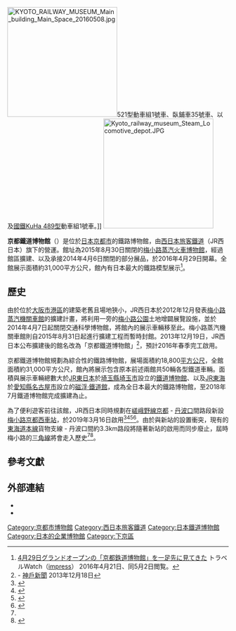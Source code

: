 {{Translating|[[:ja:京都鉄道博物館|:ja:京都鉄道博物館]]||tpercent=25.6|time=2017-02-17T18:44:27+00:00}}
{{Infobox museum
 |name = 京都鐵道博物館<br /><small>{{lang|ja|京都鉄道博物館}}</small>
 |logo =
 |logosize =
 |logo_caption =
 |image = KYOTO RAILWAY MUSEUM Entrance 20160321.JPG
 |imagesize = 250px
 |caption = 入口大廳
 |map_type = <!-- Template:Location map系列的模板地名，例如China-->
 |latitude =
 |longitude =
 |map_size = <!-- default 220-->
 |map_caption =
 |former_name = [[梅小路蒸汽火車博物館|梅小路蒸汽火車博物館]]
 |established = <!--成立日期-->
 |dissolved = <!--关闭日期-->
 |location = {{JPN}} 〒600-8835<br />[[京都府|京都府]][[京都市|京都市]][[下京區|下京區]]觀喜寺町
 |type = [[交通博物館|交通博物館]]
 |accreditation = <!--委派经营-->
 |collections = <!--藏品类别-->
 |collection_size = <!--馆藏规模-->
 |visitors = <!--参观人数-->
 |founder = <!--建立者-->
 |director = <!--馆长-->
 |president = <!--館长-->
 |curator = <!--策展人-->
 |owner = {{link-ja|交通文化振興財團|交通文化振興財団}}
 |publictransit    = <!--公共交通-->
 |website = {{URL|http://www.kyotorailwaymuseum.jp}}
}}
[[File:KYOTO_RAILWAY_MUSEUM_Main_building_Main_Space_20160508.jpg|250px]]521型動車組1號車、{{link-ja|日本國鐵583系電力動車組|国鉄583系電車|國鐵KuHaNe 581型}}臥鋪車35號車、以及[[日本國鐵485系電力動車組|國鐵KuHa 489型]]動車組1號車。]]
[[File:Kyoto_railway_museum_Steam_Locomotive_depot.JPG|250px]]

'''京都鐵道博物館'''（{{jp|j=京都鉄道博物館|hg=きょうとてつどうはくぶつかん|rm=Kyōto tetsudō hakubutsukan|lead=yes}}）是位於[[日本|日本]][[京都市|京都市]]的鐵路博物館，由[[西日本旅客鐵道|西日本旅客鐵道]]（JR西日本）旗下的{{link-ja|交通文化振興財團|交通文化振興財団}}營運。館址為2015年8月30日關閉的[[梅小路蒸汽火車博物館|梅小路蒸汽火車博物館]]，經過館區擴建、以及承接2014年4月6日關閉的{{link-ja|交通科學博物館|交通科学博物館}}部分展品，於2016年4月29日開幕。全館展示面積約31,000平方公尺，館內有日本最大的鐵路模型展示<ref>[http://travel.watch.impress.co.jp/docs/news/20160421_754272.html 4月29日グランドオープンの「京都鉄道博物館」を一足先に見てきた] {{Wayback|url=http://travel.watch.impress.co.jp/docs/news/20160421_754272.html |date=20160426172649 }} トラベルWatch（[[impress|impress]]） 2016年4月21日、同5月2日閲覧。</ref>。

== 歷史 ==
由於位於[[大阪市|大阪市]][[港區_(大阪市)|港區]]的{{link-ja|交通科學博物館|交通科学博物館}}建築老舊且場地狹小，JR西日本於2012年12月發表[[梅小路蒸汽機關車館|梅小路蒸汽機關車館]]的擴建計畫，將利用一旁的[[梅小路公園|梅小路公園]]土地增闢展覽設施，並於2014年4月7日起關閉交通科學博物館，將館內的展示車輛移至此。梅小路蒸汽機關車館則自2015年8月31日起進行擴建工程而暫時封館。2013年12月19日，JR西日本公布擴建後的館名改為「京都鐵道博物館」<ref>[http://www.kobe-np.co.jp/news/shakai/201312/0006580751.shtml {{lang|ja|ＪＲ西　展示施設名は「京都鉄道博物館」}}] {{Wayback|url=http://www.kobe-np.co.jp/news/shakai/201312/0006580751.shtml |date=20151119222855 }} - [[神戶新聞|神戶新聞]] 2013年12月18日</ref>，預計2016年春季完工啟用。

京都鐵道博物館規劃為綜合性的鐵路博物館，展場面積約18,800[[平方公尺|平方公尺]]，全館面積約31,000平方公尺，館內將展示包含原本前述兩館共50輛各型鐵道車輛。面積與展示車輛總數大於[[JR東日本|JR東日本]]於[[埼玉縣|埼玉縣]][[埼玉市|埼玉市]]設立的[[鐵道博物館_(日本)|鐵道博物館]]、以及[[JR東海|JR東海]]於[[愛知縣|愛知縣]][[名古屋市|名古屋市]]設立的[[磁浮·鐵道館|磁浮·鐵道館]]，成為全日本最大的鐵路博物館，至2018年7月鐵道博物館完成擴建為止。

為了便利遊客前往該館，JR西日本同時規劃在[[嵯峨野線|嵯峨野線]][[京都站|京都]] - [[丹波口站|丹波口]]間路段新設[[梅小路京都西車站|梅小路京都西車站]]，於2019年3月16日啟用<ref>{{Cite news |title=京都－丹波口間に１９年春新駅 ＪＲ西と京都市、開業へ合意 |url=http://kyoto-np.jp/politics/article/20150131000023 |newspaper=京都新聞 |date=2015-01-31 |access-date=2017-02-17 |archive-url=https://web.archive.org/web/20160126233330/http://kyoto-np.jp/politics/article/20150131000023 |archive-date=2016-01-26 |dead-url=yes }}</ref><ref>{{Cite press release |title=嵯峨野線都〜丹波口駅間 新駅設置に関する京都市との合意について |publisher=西日本旅客鉄道株式会社 |date=2015-02-02 |url=http://www.westjr.co.jp/press/article/2015/02/page_6764.html |accessdate=2015-03-11 |archive-date=2015-03-14 |archive-url=https://web.archive.org/web/20150314031404/http://www.westjr.co.jp/press/article/2015/02/page_6764.html |dead-url=no }}</ref><ref name=kotsu20150204>{{Cite news |title=京都-丹波口間に新駅 |newspaper={{link-ja|交通新聞|交通新聞}} |date=2015-02-04| pages =1 |accessdate=2015-02-05}}</ref><ref name="page_6878">{{Cite press release |title=嵯峨野線 京都～丹波口駅間新駅設置に関する事業基本計画の変更認可申請ならびに東海道線（梅小路～丹波口間）の廃止届出書の提出について |publisher=西日本旅客鉄道株式会社 |date=2015-02-27 |url=http://www.westjr.co.jp/press/article/2015/02/page_6878.html |accessdate=2015-03-11 |archive-date=2015-03-01 |archive-url=https://web.archive.org/web/20150301210544/http://www.westjr.co.jp/press/article/2015/02/page_6878.html |dead-url=no }}</ref>。由於與新站的設置衝突，現有的[[東海道本線|東海道本線]]貨物支線{{link-ja|京都貨物站|京都貨物駅|京都貨物}} - 丹波口間約3.3km路段將隨著新站的啟用而同步廢止，屆時梅小路的[[三角線|三角線]]將會走入歷史<ref name="page_6878" /><ref>{{Cite web |url=http://trafficnews.jp/post/38192/ |title=京都のデルタ線、2016年に一部廃止へ　「梅小路新駅」などが理由 |accessdate=2017-02-17 |archive-date=2020-08-09 |archive-url=https://web.archive.org/web/20200809203735/https://trafficnews.jp/post/38192 |dead-url=no }}</ref>。

== 參考文獻 ==
{{Reflist}}

== 外部連結 ==
{{commonscat|Kyoto Railway Museum}}
* {{Official website|www.kyotorailwaymuseum.jp|name=京都鐵道博物館官方網站}}
* {{Facebook|kyototeppaku.umekoji|京都鉄道博物館}}

{{JR}}

{{DEFAULTSORT:Kyoto tetsudo hakubutsukan}}
[[Category:京都市博物館|Category:京都市博物館]]
[[Category:西日本旅客鐵道|Category:西日本旅客鐵道]]
[[Category:日本鐵道博物館|Category:日本鐵道博物館]]
[[Category:日本的企業博物館|Category:日本的企業博物館]]
[[Category:下京區|Category:下京區]]